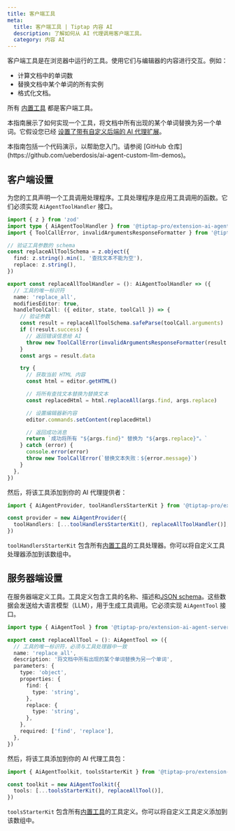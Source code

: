 ```yaml
---
title: 客户端工具
meta:
  title: 客户端工具 | Tiptap 内容 AI
  description: 了解如何从 AI 代理调用客户端工具。
  category: 内容 AI
---
```



客户端工具是在浏览器中运行的工具。使用它们与编辑器的内容进行交互。例如：

- 计算文档中的单词数
- 替换文档中某个单词的所有实例
- 格式化文档。

所有 [内置工具](/content-ai/capabilities/agent/custom-llms/tools#built-in-tools) 都是客户端工具。

本指南展示了如何实现一个工具，将文档中所有出现的某个单词替换为另一个单词。它假设您已经 [设置了带有自定义后端的 AI 代理扩展](/content-ai/capabilities/agent/custom-llms/get-started)。

<Callout title="Code demo available" variant="info">
  本指南包括一个代码演示，以帮助您入门。请参阅 [GitHub 仓库](https://github.com/ueberdosis/ai-agent-custom-llm-demos)。
</Callout>

## 客户端设置

为您的工具声明一个工具调用处理程序。工具处理程序是应用工具调用的函数。它们必须实现 `AiAgentToolHandler` 接口。

```ts
import { z } from 'zod'
import type { AiAgentToolHandler } from '@tiptap-pro/extension-ai-agent'
import { ToolCallError, invalidArgumentsResponseFormatter } from '@tiptap-pro/extension-ai-agent'

// 验证工具参数的 schema
const replaceAllToolSchema = z.object({
  find: z.string().min(1, '查找文本不能为空'),
  replace: z.string(),
})

export const replaceAllToolHandler = (): AiAgentToolHandler => ({
  // 工具的唯一标识符
  name: 'replace_all',
  modifiesEditor: true,
  handleToolCall: ({ editor, state, toolCall }) => {
    // 验证参数
    const result = replaceAllToolSchema.safeParse(toolCall.arguments)
    if (!result.success) {
      // 返回错误信息给 AI
      throw new ToolCallError(invalidArgumentsResponseFormatter(result.error))
    }
    const args = result.data

    try {
      // 获取当前 HTML 内容
      const html = editor.getHTML()

      // 将所有查找文本替换为替换文本
      const replacedHtml = html.replaceAll(args.find, args.replace)

      // 设置编辑器新内容
      editor.commands.setContent(replacedHtml)

      // 返回成功消息
      return `成功将所有 "${args.find}" 替换为 "${args.replace}"。`
    } catch (error) {
      console.error(error)
      throw new ToolCallError(`替换文本失败：${error.message}`)
    }
  },
})
```

然后，将该工具添加到你的 AI 代理提供者：

```ts
import { AiAgentProvider, toolHandlersStarterKit } from '@tiptap-pro/extension-ai-agent'

const provider = new AiAgentProvider({
  toolHandlers: [...toolHandlersStarterKit(), replaceAllToolHandler()],
})
```

`toolHandlersStarterKit` 包含所有[内置工具](/content-ai/capabilities/agent/custom-llms/tools#built-in-tools)的工具处理器。你可以将自定义工具处理器添加到该数组中。

## 服务器端设置

在服务器端定义工具。工具定义包含工具的名称、描述和[JSON schema](https://json-schema.org/)。这些数据会发送给大语言模型（LLM），用于生成工具调用。它必须实现 `AiAgentTool` 接口。

```ts
import type { AiAgentTool } from '@tiptap-pro/extension-ai-agent-server'

export const replaceAllTool = (): AiAgentTool => ({
  // 工具的唯一标识符，必须与工具处理器中一致
  name: 'replace_all',
  description: '将文档中所有出现的某个单词替换为另一个单词',
  parameters: {
    type: 'object',
    properties: {
      find: {
        type: 'string',
      },
      replace: {
        type: 'string',
      },
    },
    required: ['find', 'replace'],
  },
})
```

然后，将该工具添加到你的 AI 代理工具包：

```ts
import { AiAgentToolkit, toolsStarterKit } from '@tiptap-pro/extension-ai-agent-server'

const toolkit = new AiAgentToolkit({
  tools: [...toolsStarterKit(), replaceAllTool()],
})
```

`toolsStarterKit` 包含所有[内置工具](/content-ai/capabilities/agent/custom-llms/tools#built-in-tools)的工具定义。你可以将自定义工具定义添加到该数组中。
